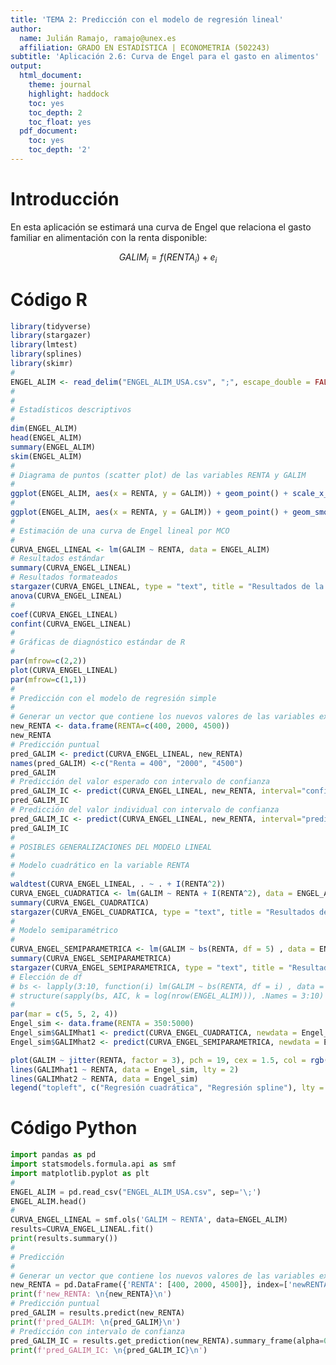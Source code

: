 ```yaml
---
title: 'TEMA 2: Predicción con el modelo de regresión lineal'
author:
  name: Julián Ramajo, ramajo@unex.es
  affiliation: GRADO EN ESTADÍSTICA | ECONOMETRIA (502243)
subtitle: 'Aplicación 2.6: Curva de Engel para el gasto en alimentos'
output:
  html_document:
    theme: journal
    highlight: haddock
    toc: yes
    toc_depth: 2
    toc_float: yes
  pdf_document:
    toc: yes
    toc_depth: '2'
---
```


# Introducción

En esta aplicación se estimará una curva de Engel que relaciona el gasto familiar en alimentación con la renta disponible:

$$
GALIM_{i} = f(RENTA_{i}) + e_{i}
$$

# Código R

```r
library(tidyverse)
library(stargazer)
library(lmtest)
library(splines)
library(skimr)
#
ENGEL_ALIM <- read_delim("ENGEL_ALIM_USA.csv", ";", escape_double = FALSE, trim_ws = TRUE)
#
#
# Estadísticos descriptivos
#
dim(ENGEL_ALIM)
head(ENGEL_ALIM)
summary(ENGEL_ALIM)
skim(ENGEL_ALIM)
#
# Diagrama de puntos (scatter plot) de las variables RENTA y GALIM
#
ggplot(ENGEL_ALIM, aes(x = RENTA, y = GALIM)) + geom_point() + scale_x_continuous(limits = c(350, 5000), expand = c(0, 0)) + theme_bw() + labs(x = "Renta", y = "Gasto en alimentos")
#
ggplot(ENGEL_ALIM, aes(x = RENTA, y = GALIM)) + geom_point() + geom_smooth(method = "lm", se = FALSE) + scale_x_continuous(limits = c(350, 5000), expand = c(0, 0)) + theme_bw() + labs(x = "Renta", y = "Gasto en alimentos")
#
# Estimación de una curva de Engel lineal por MCO
#
CURVA_ENGEL_LINEAL <- lm(GALIM ~ RENTA, data = ENGEL_ALIM)
# Resultados estándar
summary(CURVA_ENGEL_LINEAL)
# Resultados formateados
stargazer(CURVA_ENGEL_LINEAL, type = "text", title = "Resultados de la regresión lineal")
anova(CURVA_ENGEL_LINEAL)
#
coef(CURVA_ENGEL_LINEAL)
confint(CURVA_ENGEL_LINEAL)
#
# Gráficas de diagnóstico estándar de R
#
par(mfrow=c(2,2))
plot(CURVA_ENGEL_LINEAL)
par(mfrow=c(1,1))
#
# Predicción con el modelo de regresión simple
#
# Generar un vector que contiene los nuevos valores de las variables explicativa
new_RENTA <- data.frame(RENTA=c(400, 2000, 4500))
new_RENTA
# Predicción puntual
pred_GALIM <- predict(CURVA_ENGEL_LINEAL, new_RENTA)
names(pred_GALIM) <-c("Renta = 400", "2000", "4500")
pred_GALIM
# Predicción del valor esperado con intervalo de confianza
pred_GALIM_IC <- predict(CURVA_ENGEL_LINEAL, new_RENTA, interval="confidence", level=0.95)
pred_GALIM_IC
# Predicción del valor individual con intervalo de confianza
pred_GALIM_IC <- predict(CURVA_ENGEL_LINEAL, new_RENTA, interval="prediction", level=0.95)
pred_GALIM_IC
#
# POSIBLES GENERALIZACIONES DEL MODELO LINEAL
#
# Modelo cuadrático en la variable RENTA
#
waldtest(CURVA_ENGEL_LINEAL, . ~ . + I(RENTA^2))
CURVA_ENGEL_CUADRATICA <- lm(GALIM ~ RENTA + I(RENTA^2), data = ENGEL_ALIM)
summary(CURVA_ENGEL_CUADRATICA)
stargazer(CURVA_ENGEL_CUADRATICA, type = "text", title = "Resultados de la regresión cuadrática")
#
# Modelo semiparamétrico
#
CURVA_ENGEL_SEMIPARAMETRICA <- lm(GALIM ~ bs(RENTA, df = 5) , data = ENGEL_ALIM)
summary(CURVA_ENGEL_SEMIPARAMETRICA)
stargazer(CURVA_ENGEL_SEMIPARAMETRICA, type = "text", title = "Resultados de la regresión spline")
# Elección de df
# bs <- lapply(3:10, function(i) lm(GALIM ~ bs(RENTA, df = i) , data = ENGEL_ALIM))
# structure(sapply(bs, AIC, k = log(nrow(ENGEL_ALIM))), .Names = 3:10)
#
par(mar = c(5, 5, 2, 4))
Engel_sim <- data.frame(RENTA = 350:5000)
Engel_sim$GALIMhat1 <- predict(CURVA_ENGEL_CUADRATICA, newdata = Engel_sim)
Engel_sim$GALIMhat2 <- predict(CURVA_ENGEL_SEMIPARAMETRICA, newdata = Engel_sim)

plot(GALIM ~ jitter(RENTA, factor = 3), pch = 19, cex = 1.5, col = rgb(0.5, 0.5, 0.5, alpha = 0.02), data = ENGEL_ALIM)
lines(GALIMhat1 ~ RENTA, data = Engel_sim, lty = 2)
lines(GALIMhat2 ~ RENTA, data = Engel_sim)
legend("topleft", c("Regresión cuadrática", "Regresión spline"), lty = c(2, 1), bty = "n")
```

# Código Python

```python
import pandas as pd
import statsmodels.formula.api as smf
import matplotlib.pyplot as plt
#
ENGEL_ALIM = pd.read_csv("ENGEL_ALIM_USA.csv", sep='\;')
ENGEL_ALIM.head()
#
CURVA_ENGEL_LINEAL = smf.ols('GALIM ~ RENTA', data=ENGEL_ALIM)
results=CURVA_ENGEL_LINEAL.fit()
print(results.summary())
#
# Predicción
#
# Generar un vector que contiene los nuevos valores de las variables explicativa
new_RENTA = pd.DataFrame({'RENTA': [400, 2000, 4500]}, index=['newRENTA1', 'newRENTA2', 'newRENTA3'])
print(f'new_RENTA: \n{new_RENTA}\n')
# Predicción puntual
pred_GALIM = results.predict(new_RENTA)
print(f'pred_GALIM: \n{pred_GALIM}\n')
# Predicción con intervalo de confianza
pred_GALIM_IC = results.get_prediction(new_RENTA).summary_frame(alpha=0.05)
print(f'pred_GALIM_IC: \n{pred_GALIM_IC}\n')
```
